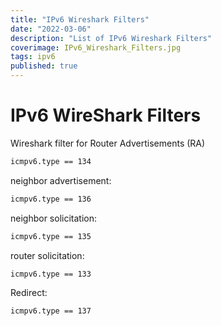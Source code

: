 ```yaml
---
title: "IPv6 Wireshark Filters"
date: "2022-03-06"
description: "List of IPv6 Wireshark Filters"
coverimage: IPv6_Wireshark_Filters.jpg
tags: ipv6
published: true
---
```

# IPv6 WireShark Filters

Wireshark filter for Router Advertisements (RA)

```bash
icmpv6.type == 134
```

neighbor advertisement:

```bash
icmpv6.type == 136
```

neighbor solicitation:

```bash
icmpv6.type == 135
```

router solicitation:

```bash
icmpv6.type == 133
```

Redirect:

```bash
icmpv6.type == 137
```